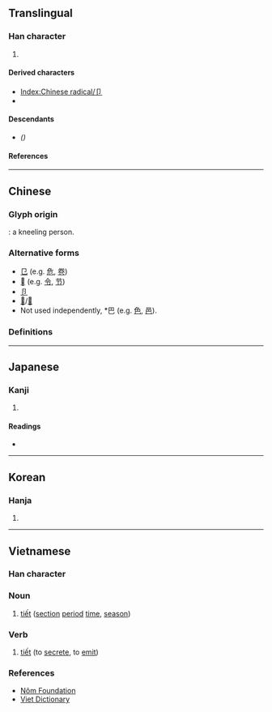 {{also|𰆊|㔾|卪|巴|部|節}}
{{character info}}
{{character info|⼙}}
==Translingual==
{{stroke order|type=animate}}

===Han character===
{{Han char|rn=26|rad=卩|as=00|sn=2|four=77220|canj=SL|ids=⿰丨𠃌}}

# {{mul-kangxi radical-def}}

====Derived characters====
* [[Index:Chinese radical/卩]]
* {{l|mul|[[叩]], [[𫭘]], [[夘]], [[𡴹]], [[𭨤]], [[𨑏]], [[𡰰]], [[𮇄]], [[缷]], [[𦓥]], [[𫆀]], [[𮗷]], [[𩱺]], [[𩾓]], [[𣢀]], [[𠬝]], [[𡴺]]}} <!-- Characters not listed under Radical Index of 卩. Derived characters that are further derived from characters already found in the radical index are not included. -->

====Descendants====
* {{l|mul|[[ㄗ]]}} ''({{w|Bopomofo|Zhuyin alphabet}})''

====References====
{{Han ref|kx=0158.450|dkj=02836|dj=0363.020|hdz=10310.090|uh=5369}}

----

==Chinese==

===Glyph origin===
{{Han etyl}}
{{liushu|p}}: a kneeling person.

===Alternative forms===
* [[㔾]] (e.g. [[危]], [[卷]])
* [[𰆊]] (e.g. [[令]], [[节]])
* [[卪]]
* [[𢎟]]/[[𢎛]]
* Not used independently, *巴 (e.g. [[色]], [[邑]]).

===Definitions===
{{zh-see|節|a|tally stick used as a proof of authorization}}

----

==Japanese==

===Kanji===
{{ja-kanji|grade=|rs=卩00}}

# {{rfdef|ja|sort=卩00}}

====Readings====
* {{ja-readings|on=せつ|kun=わりふ}}

----

==Korean==

===Hanja===
{{ko-hanja|hangeul=절|rv=jeol|mr=chŏl}}

# {{rfdef|ko|sort=卩00}}

----

==Vietnamese==

===Han character===
{{vi-readings|hanviet=tiết|nom=tiết|rs=卩00}}
{{vi-hantu|rs=卩00}}

===Noun===
{{head|vi|noun|sc=Hant}}{{attention|vi|may need inflection template}}

# [[tiết]] ([[section]] [[period]] [[time]], [[season]])

===Verb===
{{head|vi|verb|sc=Hant}}{{attention|vi|may need inflection template}}

# [[tiết]] (to [[secrete]], to [[emit]])

===References===
* [http://nomfoundation.org/common/nom_details.php?codepoint=5369 Nôm Foundation]
* [http://www.vietdictionary.com Viet Dictionary]

[[Category:CJKV radicals| ]]

{{cln|vi|nouns|verbs}}